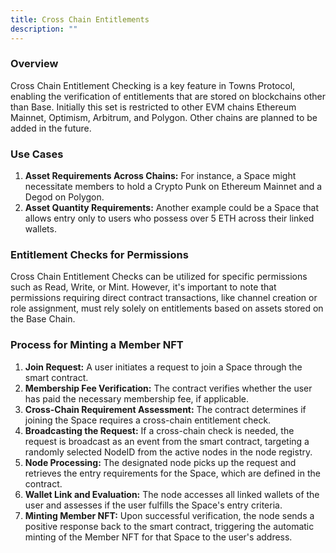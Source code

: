 ```yaml
---
title: Cross Chain Entitlements
description: ""
---
```


### Overview

Cross Chain Entitlement Checking is a key feature in Towns Protocol, enabling the verification of entitlements that are stored on blockchains other than Base. Initially this set is restricted to other EVM chains Ethereum Mainnet, Optimism, Arbitrum, and Polygon. Other chains are planned to be added in the future.

### Use Cases

1. **Asset Requirements Across Chains:** For instance, a Space might necessitate members to hold a Crypto Punk on Ethereum Mainnet and a Degod on Polygon.
2. **Asset Quantity Requirements:** Another example could be a Space that allows entry only to users who possess over 5 ETH across their linked wallets.

### Entitlement Checks for Permissions

Cross Chain Entitlement Checks can be utilized for specific permissions such as Read, Write, or Mint. However, it's important to note that permissions requiring direct contract transactions, like channel creation or role assignment, must rely solely on entitlements based on assets stored on the Base Chain.

### Process for Minting a Member NFT

1. **Join Request:** A user initiates a request to join a Space through the smart contract.
2. **Membership Fee Verification:** The contract verifies whether the user has paid the necessary membership fee, if applicable.
3. **Cross-Chain Requirement Assessment:** The contract determines if joining the Space requires a cross-chain entitlement check.
4. **Broadcasting the Request:** If a cross-chain check is needed, the request is broadcast as an event from the smart contract, targeting a randomly selected NodeID from the active nodes in the node registry.
5. **Node Processing:** The designated node picks up the request and retrieves the entry requirements for the Space, which are defined in the contract.
6. **Wallet Link and Evaluation:** The node accesses all linked wallets of the user and assesses if the user fulfills the Space's entry criteria.
7. **Minting Member NFT:** Upon successful verification, the node sends a positive response back to the smart contract, triggering the automatic minting of the Member NFT for that Space to the user's address.
